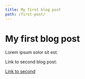 ```yaml
---
title: My first blog post
path: /first-post/
---
```


# My first blog post

Lorem ipsum solor sit est.

Link to second blog post:

[Link to second](/second-post)